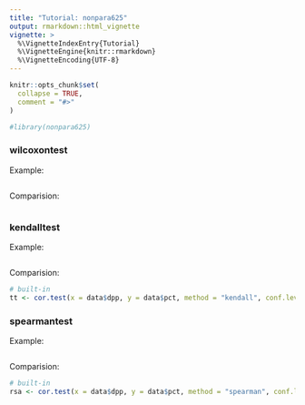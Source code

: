 ```yaml
---
title: "Tutorial: nonpara625"
output: rmarkdown::html_vignette
vignette: >
  %\VignetteIndexEntry{Tutorial}
  %\VignetteEngine{knitr::rmarkdown}
  %\VignetteEncoding{UTF-8}
---
```


```r
knitr::opts_chunk$set(
  collapse = TRUE,
  comment = "#>"
)
```

```r
#library(nonpara625)
```



### wilcoxontest
Example:
```r

```



Comparision:
```r

```



### kendalltest
Example:
```r

```



Comparision:
```r
# built-in
tt <- cor.test(x = data$dpp, y = data$pct, method = "kendall", conf.level = 0.95, alternative = "greater")
```


### spearmantest
Example:
```r

```



Comparision:
```r
# built-in
rsa <- cor.test(x = data$dpp, y = data$pct, method = "spearman", conf.level = 0.95, alternative = "greater")
```








